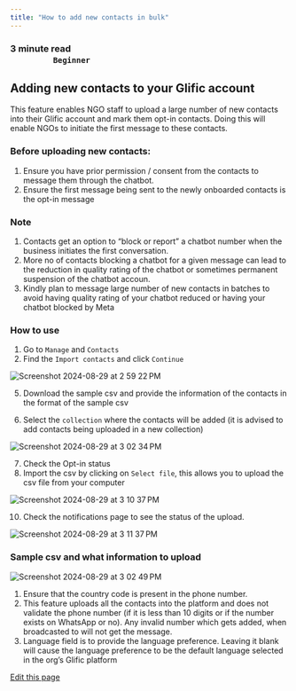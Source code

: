 ```yaml
---
title: "How to add new contacts in bulk"
---
```


### **3 minute read                                                                                                                         `Beginner`**[​](#3-minute-read-------------------------------------------------------------beginner "Direct link to 3-minute-read-------------------------------------------------------------beginner")

## Adding new contacts to your Glific account[​](#adding-new-contacts-to-your-glific-account "Direct link to Adding new contacts to your Glific account")

This feature enables NGO staff to upload a large number of new contacts into their Glific account and mark them opt-in contacts. Doing this will enable NGOs to initiate the first message to these contacts.

### Before uploading new contacts:[​](#before-uploading-new-contacts "Direct link to Before uploading new contacts:")

1. Ensure you have prior permission / consent from the contacts to message them through the chatbot.
2. Ensure the first message being sent to the newly onboarded contacts is the opt-in message

### Note[​](#note "Direct link to Note")

1. Contacts get an option to “block or report” a chatbot number when the business initiates the first conversation.
2. More no of contacts blocking a chatbot for a given message can lead to the reduction in quality rating of the chatbot or sometimes permanent suspension of the chatbot accoun.
3. Kindly plan to message large number of new contacts in batches to avoid having quality rating of your chatbot reduced or having your chatbot blocked by Meta

### How to use[​](#how-to-use "Direct link to How to use")

1. Go to `Manage` and `Contacts`
2. Find the `Import contacts` and click `Continue`

![Screenshot 2024-08-29 at 2 59 22 PM](/images/docs/docs/FAQ/user-attachments/assets/87436d75-4d46-4f70-90f9-bc636ff62dd5)

5. Download the sample csv and provide the information of the contacts in the format of the sample csv

6. Select the `collection` where the contacts will be added (it is advised to add contacts being uploaded in a new collection)

![Screenshot 2024-08-29 at 3 02 34 PM](/images/docs/docs/FAQ/user-attachments/assets/222d4451-f89a-4335-8592-e128970f18ea)

7. Check the Opt-in status
8. Import the csv by clicking on `Select file`, this allows you to upload the csv file from your computer

![Screenshot 2024-08-29 at 3 10 37 PM](/images/docs/docs/FAQ/user-attachments/assets/3440fd54-8da7-4929-8bb5-22d387f5fb51)

10. Check the notifications page to see the status of the upload.

![Screenshot 2024-08-29 at 3 11 37 PM](/images/docs/docs/FAQ/user-attachments/assets/38cf5a59-5d9b-446e-a064-5a6892064ccb)

### Sample csv and what information to upload[​](#sample-csv-and-what-information-to-upload "Direct link to Sample csv and what information to upload")

![Screenshot 2024-08-29 at 3 02 49 PM](/images/docs/docs/FAQ/user-attachments/assets/04df72be-bd80-46f9-bf04-31374c27776f)

1. Ensure that the country code is present in the phone number.
2. This feature uploads all the contacts into the platform and does not validate the phone number (if it is less than 10 digits or if the number exists on WhatsApp or no). Any invalid number which gets added, when broadcasted to will not get the message.
3. Language field is to provide the language preference. Leaving it blank will cause the language preference to be the default language selected in the org’s Glific platform

[Edit this page](<https://github.com/glific/docs/tree/main/docs/6. FAQ/How to add new contacts in bulk.md>)
